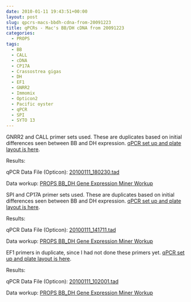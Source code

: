 ```yaml
---
date: 2010-01-11 19:43:51+00:00
layout: post
slug: qpcrs-macs-bbdh-cdna-from-20091223
title: qPCRs - Mac's BB/DH cDNA from 20091223
categories:
  - PROPS
tags:
  - BB
  - CALL
  - cDNA
  - CP17A
  - Crassostrea gigas
  - DH
  - EF1
  - GNRR2
  - Immomix
  - Opticon2
  - Pacific oyster
  - qPCR
  - SPI
  - SYTO 13
---
```


GNRR2 and CALL primer sets used. These are duplicates based on initial differences seen between BB and DH expression. [qPCR set up and plate layout is here](https://eagle.fish.washington.edu/Arabidopsis/Notebook%20Workup%20Files/20100111-03.jpg).

Results:

qPCR Data File (Opticon): [20100111_180230.tad](https://eagle.fish.washington.edu/Arabidopsis/qPCR/Opticon/20100111_180230.tad)

Data workup: [PROPS BB_DH Gene Expression Miner Workup](https://docs.google.com/spreadsheet/ccc?key=0AmS_90rPaQMzdHNfWS1oUHUxNFNwci1zcmhhWjhzZnc&usp=sharing)



SPI and CP17A primer sets used. These are duplicates based on initial differences seen between BB and DH expression. [qPCR set up and plate layout is here](https://eagle.fish.washington.edu/Arabidopsis/Notebook%20Workup%20Files/20100111-02.jpg).

Results:

qPCR Data File (Opticon): [20100111_141711.tad](https://eagle.fish.washington.edu/Arabidopsis/qPCR/Opticon/20100111_141711.tad)

Data workup: [PROPS BB_DH Gene Expression Miner Workup](https://docs.google.com/spreadsheet/ccc?key=0AmS_90rPaQMzdHNfWS1oUHUxNFNwci1zcmhhWjhzZnc&usp=sharing)



EF1 primers in duplicate, since I had not done these primers yet. [qPCR set up and plate layout is here](https://eagle.fish.washington.edu/Arabidopsis/Notebook%20Workup%20Files/20100111-01.jpg).

Results:

qPCR Data File (Opticon): [20100111_102001.tad](https://eagle.fish.washington.edu/Arabidopsis/qPCR/Opticon/20100111_102001.tad)

Data workup: [PROPS BB_DH Gene Expression Miner Workup](https://docs.google.com/spreadsheet/ccc?key=0AmS_90rPaQMzdHNfWS1oUHUxNFNwci1zcmhhWjhzZnc&usp=sharing)


